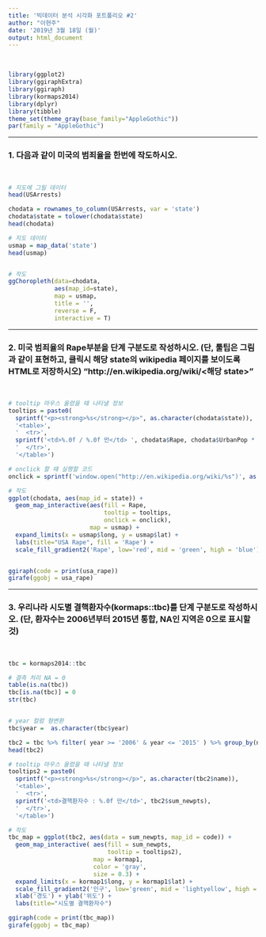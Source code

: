 ```yaml
---
title: '빅데이터 분석 시각화 포트폴리오 #2'
author: "이현주"
date: '2019년 3월 18일 (월)'
output: html_document
---
```


<br>


```r
library(ggplot2)
library(ggiraphExtra)
library(ggiraph)
library(kormaps2014)
library(dplyr)
library(tibble)  
theme_set(theme_gray(base_family="AppleGothic"))
par(family = "AppleGothic")
```

----

### 1. 다음과 같이 미국의 범죄율을 한번에 작도하시오.

<br>

```r

# 지도에 그릴 데이터
head(USArrests)

chodata = rownames_to_column(USArrests, var = 'state')
chodata$state = tolower(chodata$state)
head(chodata)

# 지도 데이터
usmap = map_data('state')
head(usmap)


# 작도
ggChoropleth(data=chodata, 
             aes(map_id=state),
             map = usmap,
             title = '',
             reverse = F,
             interactive = T)

```

----

### 2. 미국 범죄율의 Rape부분을 단계 구분도로 작성하시오. (단, 툴팁은 그림과 같이 표현하고,  클릭시 해당 state의 wikipedia 페이지를 보이도록 HTML로 저장하시오) "http://en.wikipedia.org/wiki/<해당 state>"

<br>

```r
# tooltip 마우스 올렸을 때 나타낼 정보
tooltips = paste0(
  sprintf("<p><strong>%s</strong></p>", as.character(chodata$state)),
  '<table>',
  '  <tr>',
  sprintf('<td>%.0f / %.0f 만</td> ', chodata$Rape, chodata$UrbanPop * 10),
  '  </tr>',
  '</table>')

# onclick 할 때 실행할 코드
onclick = sprintf('window.open("http://en.wikipedia.org/wiki/%s")', as.character(chodata$state))

# 작도
ggplot(chodata, aes(map_id = state)) + 
  geom_map_interactive(aes(fill = Rape,
                           tooltip = tooltips,
                           onclick = onclick),
                       map = usmap) + 
  expand_limits(x = usmap$long, y = usmap$lat) +
  labs(title="USA Rape", fill = 'Rape') + 
  scale_fill_gradient2('Rape', low='red', mid = 'green', high = 'blue') -> usa_rape


ggiraph(code = print(usa_rape))
girafe(ggobj = usa_rape)


```


----
### 3. 우리나라 시도별 결핵환자수(kormaps::tbc)를 단계 구분도로 작성하시오. (단, 환자수는 2006년부터 2015년 통합, NA인 지역은 0으로 표시할 것)

<br>
```r
tbc = kormaps2014::tbc

# 결측 처리 NA = 0
table(is.na(tbc))
tbc[is.na(tbc)] = 0   
str(tbc)


# year 컬럼 형변환
tbc$year =  as.character(tbc$year)

tbc2 = tbc %>% filter( year >= '2006' & year <= '2015' ) %>% group_by(name, code) %>% summarise(sum_newpts = sum(NewPts))
head(tbc2)

# tooltip 마우스 올렸을 때 나타낼 정보
tooltips2 = paste0(
  sprintf("<p><strong>%s</strong></p>", as.character(tbc2$name)),
  '<table>',
  '  <tr>',
  sprintf('<td>결핵환자수 : %.0f 만</td>', tbc2$sum_newpts),
  '  </tr>',
  '</table>')

# 작도
tbc_map = ggplot(tbc2, aes(data = sum_newpts, map_id = code)) +
  geom_map_interactive( aes(fill = sum_newpts,
                            tooltip = tooltips2), 
                        map = kormap1,
                        color = 'gray',
                        size = 0.3) + 
  expand_limits(x = kormap1$long, y = kormap1$lat) +
  scale_fill_gradient2('인구', low='green', mid = 'lightyellow', high = 'red') +
  xlab('경도') + ylab('위도') + 
  labs(title="시도별 결핵환자수")

ggiraph(code = print(tbc_map))
girafe(ggobj = tbc_map)

```
